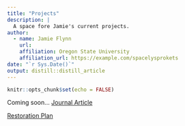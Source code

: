 ```yaml
---
title: "Projects"
description: |
  A space fore Jamie's current projects.
author:
  - name: Jamie Flynn
    url: 
    affiliation: Oregon State University 
    affiliation_url: https://example.com/spacelysprokets
date: "`r Sys.Date()`"
output: distill::distill_article
---
```


```r
knitr::opts_chunk$set(echo = FALSE)
```

Coming soon...
[Journal Article ](Resume2022wp.htm)

[Restoration Plan](RestorationPlan.htm)







